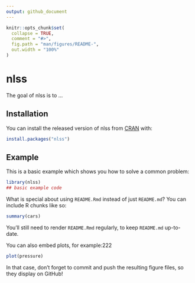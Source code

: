 ```yaml
---
output: github_document
---
```


<!-- README.md is generated from README.Rmd. Please edit that file -->

```r
knitr::opts_chunk$set(
  collapse = TRUE,
  comment = "#>",
  fig.path = "man/figures/README-",
  out.width = "100%"
)
```
# nlss

<!-- badges: start -->
<!-- badges: end -->

The goal of nlss is to ...

## Installation

You can install the released version of nlss from [CRAN](https://CRAN.R-project.org) with:

``` r
install.packages("nlss")
```

## Example

This is a basic example which shows you how to solve a common problem:

```r
library(nlss)
## basic example code
```

What is special about using `README.Rmd` instead of just `README.md`? You can include R chunks like so:

```r
summary(cars)
```

You'll still need to render `README.Rmd` regularly, to keep `README.md` up-to-date.

You can also embed plots, for example:222

```r
plot(pressure)
```

In that case, don't forget to commit and push the resulting figure files, so they display on GitHub!
